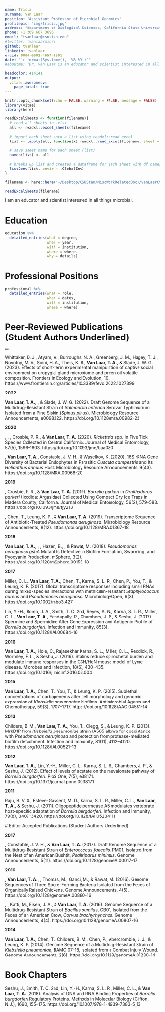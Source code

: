 ```yaml
---
name: Tricia
surname: Van Laar
position: "Assistant Professor of Microbial Genomics"
profilepic: "img/tricia.jpg"
address: "Department of Biological Sciences, California State University Stanislaus"
phone: +1 209 667 3695
email: "tvanlaar@csustan.edu"
#twitter: tvanlaarmicro
github: tvanlaar
linkedin: tvanlaar
orcid: 0000-0002-4654-8501
date: "`r format(Sys.time(), '%B %Y')`"
#aboutme: "Dr. Van Laar is an educator and scientist interested in all things microbial."

headcolor: 414141
output: 
  vitae::awesomecv:
    page_total: true
---
```


```r
knitr::opts_chunk$set(echo = FALSE, warning = FALSE, message = FALSE)
library(vitae)
library(here)
```

```r
readExcelSheets <- function(filename){
  # read all sheets in .xlsx 
  all <- readxl::excel_sheets(filename)
  
  # import each sheet into a list using readxl::read_excel
  list <- lapply(all, function(x) readxl::read_excel(filename, sheet = x))
  
  # save sheet name for each sheet (list)
  names(list) <- all
  
  # breaks up list and creates a dataframe for each sheet with df names matching sheet names
  list2env(list, envir = .GlobalEnv)
}
```

```r
filename <- here::here("~/Desktop/CSUStan/MiscWorkRelatedDocs/VanLaarCV/vanlaar_vitae_data.xlsx")

readExcelSheets(filename)
```

I am an educator and scientist interested in all things microbial. 

# Education

```r
education %>% 
  detailed_entries(what = degree,
                   when = year,
                   with = institution,
                   where = where,
                   why = details)
```

# Professional Positions
```r
professional %>% 
  detailed_entries(what = role,
                   when = dates,
                   with = institution,
                   where = where)
```

# Peer-Reviewed Publications (Student Authors Underlined)
<span style="font-size: 4pt;">
\setlength{\leftskip}{0cm}
**2023**

\setlength{\leftskip}{1cm}
Whittaker, D. J., Atyam, A., Burroughs, N. A., Greenberg, J. M., Hagey, T. J., Novotny, M. V., Soini, H. A., Theis, K. R., **Van Laar, T. A.**, & Slade, J. W. G. (2023). Effects of short-term experimental manipulation of captive social environment on uropygial gland microbiome and preen oil volatile composition. Frontiers in Ecology and Evolution, 10. https://www.frontiersin.org/articles/10.3389/fevo.2022.1027399

\setlength{\leftskip}{0cm}
**2022**

\setlength{\leftskip}{1cm}
**Van Laar, T. A.**, \underline{Biehler, L.}, & Slade, J. W. G. (2022). Draft Genome Sequence of a Multidrug-Resistant Strain of *Salmonella enterica* Serovar Typhimurium Isolated from a Pine Siskin (*Spinus pinus*). Microbiology Resource Announcements, e0098222. https://doi.org/10.1128/mra.00982-22

\setlength{\leftskip}{0cm}
**2020**

\setlength{\leftskip}{1cm}
\underline{Osborne, C. J.}, \underline{Wakeman-Hill, A. J.}, \underline{Loa, S. E.}, Crosbie, P. R., & **Van Laar, T. A.** (2020). *Rickettsia* spp. In Five Tick Species Collected in Central California. Journal of Medical Entomology, 57(5), 1596–1603. https://doi.org/10.1093/jme/tjaa080

\underline{Avila, A. T.}, **Van Laar, T. A.**, Constable, J. V. H., & Waselkov, K. (2020). 16S rRNA Gene Diversity of Bacterial Endophytes in Parasitic *Cuscuta campestris* and Its *Helianthus annuus* Host. Microbiology Resource Announcements, 9(43). https://doi.org/10.1128/MRA.00968-20

\setlength{\leftskip}{0cm}
**2019**

\setlength{\leftskip}{1cm}
\underline{Osborne, C. J.}, Crosbie, P. R., & **Van Laar, T. A.** (2019). *Borrelia parkeri* in *Ornithodoros parkeri* (Ixodida: Argasidae) Collected Using Compact Dry Ice Traps in Madera County, California. Journal of Medical Entomology, 56(2), 579–583. https://doi.org/10.1093/jme/tjy213

\underline{Esani, S.}, Chen, T., Leung, K. P., & **Van Laar, T. A.** (2019). Transcriptome Sequence of Antibiotic-Treated *Pseudomonas aeruginosa*. Microbiology Resource Announcements, 8(12). https://doi.org/10.1128/MRA.01367-18

\setlength{\leftskip}{0cm}
**2018**

\setlength{\leftskip}{1cm}
**Van Laar, T. A.**, \underline{Esani, S.}, \underline{Birges, T. J.}, Hazen, B., \underline{Thomas, J. M.}, & Rawat, M. (2018). *Pseudomonas aeruginosa gshA* Mutant Is Defective in Biofilm Formation, Swarming, and Pyocyanin Production. mSphere, 3(2). https://doi.org/10.1128/mSphere.00155-18

\setlength{\leftskip}{0cm}
**2017**

\setlength{\leftskip}{1cm}
Miller, C. L., **Van Laar, T. A.**, Chen, T., Karna, S. L. R., Chen, P., You, T., & Leung, K. P. (2017). Global transcriptome responses including small RNAs during mixed-species interactions with methicillin-resistant *Staphylococcus aureus* and *Pseudomonas aeruginosa*. MicrobiologyOpen, 6(3). https://doi.org/10.1002/mbo3.427

Lin, Y.-H., Romo, J. A., Smith, T. C. 2nd, Reyes, A. N., Karna, S. L. R., Miller, C. L., **Van Laar, T. A.**, Yendapally, R., Chambers, J. P., & Seshu, J. (2017). Spermine and Spermidine Alter Gene Expression and Antigenic Profile of *Borrelia burgdorferi*. Infection and Immunity, 85(3). https://doi.org/10.1128/IAI.00684-16

\setlength{\leftskip}{0cm}
**2016**

\setlength{\leftskip}{1cm}
**Van Laar, T. A.**, Hole, C., Rajasekhar Karna, S. L., Miller, C. L., Reddick, R., Wormley, F. L., & Seshu, J. (2016). Statins reduce spirochetal burden and modulate immune responses in the C3H/HeN mouse model of Lyme disease. Microbes and Infection, 18(6), 430–435. https://doi.org/10.1016/j.micinf.2016.03.004

\setlength{\leftskip}{0cm}
**2015**

\setlength{\leftskip}{1cm}
**Van Laar, T. A.**, Chen, T., You, T., & Leung, K. P. (2015). Sublethal concentrations of carbapenems alter cell morphology and genomic expression of *Klebsiella pneumoniae* biofilms. Antimicrobial Agents and Chemotherapy, 59(3), 1707–1717. https://doi.org/10.1128/AAC.04581-14

\setlength{\leftskip}{0cm}
**2013**

\setlength{\leftskip}{1cm}
Childers, B. M., **Van Laar, T. A.**, You, T., Clegg, S., & Leung, K. P. (2013). MrkD1P from *Klebsiella pneumoniae* strain IA565 allows for coexistence with *Pseudomonas aeruginosa* and protection from protease-mediated biofilm detachment. Infection and Immunity, 81(11), 4112–4120. https://doi.org/10.1128/IAI.00521-13

\setlength{\leftskip}{0cm}
**2012**

\setlength{\leftskip}{1cm}
**Van Laar, T. A.**, Lin, Y.-H., Miller, C. L., Karna, S. L. R., Chambers, J. P., & Seshu, J. (2012). Effect of levels of acetate on the mevalonate pathway of *Borrelia burgdorferi*. PloS One, 7(5), e38171. https://doi.org/10.1371/journal.pone.0038171

\setlength{\leftskip}{0cm}
**2011**

\setlength{\leftskip}{1cm}
Raju, B. V. S., Esteve-Gassent, M. D., Karna, S. L. R., Miller, C. L., **Van Laar, T. A.**, & Seshu, J. (2011). Oligopeptide permease A5 modulates vertebrate host-specific adaptation of *Borrelia burgdorferi*. Infection and Immunity, 79(8), 3407–3420. https://doi.org/10.1128/IAI.05234-11

\setlength{\leftskip}{0cm}
</span>
# Editor Accepted Publications (Student Authors Underlined)

**2017**

\setlength{\leftskip}{1cm}
\underline{Esani, S.}, Constable, J. V. H., & **Van Laar, T. A.** (2017). Draft Genome Sequence of a Multidrug-Resistant Strain of *Enterococcus faecalis*, PM01, Isolated from the Nest of an American Bushtit, *Psaltriparus minimus*. Genome Announcements, 5(11). https://doi.org/10.1128/genomeA.00017-17

\setlength{\leftskip}{0cm}
**2016**

\setlength{\leftskip}{1cm}
\underline{Kennedy, V.}, **Van Laar, T. A.**, \underline{Aleru, O.}, Thomas, M., Ganci, M., & Rawat, M. (2016). Genome Sequences of Three Spore-Forming Bacteria Isolated from the Feces of Organically Raised Chickens. Genome Announcements, 4(5). https://doi.org/10.1128/genomeA.00880-16

\underline{Nelson, R. L.}, \underline{Castro, M. A.}, Katti, M., Eisen, J. A., & **Van Laar, T. A.** (2016). Genome Sequence of a Multidrug-Resistant Strain of *Bacillus pumilus*, CB01, Isolated from the Feces of an American Crow, *Corvus brachyrhynchos*. Genome Announcements, 4(4). https://doi.org/10.1128/genomeA.00807-16

\setlength{\leftskip}{0cm}
**2014**

\setlength{\leftskip}{1cm}
**Van Laar, T. A.**, Chen, T., Childers, B. M., Chen, P., Abercrombie, J. J., & Leung, K. P. (2014). Genome Sequence of a Multidrug-Resistant Strain of *Klebsiella pneumoniae*, BAMC 07-18, Isolated from a Combat Injury Wound. Genome Announcements, 2(6). https://doi.org/10.1128/genomeA.01230-14

\setlength{\leftskip}{0cm}

# Book Chapters

Seshu, J., Smith, T. C. 2nd, Lin, Y.-H., Karna, S. L. R., Miller, C. L., & **Van Laar, T. A.** (2018). Analysis of DNA and RNA Binding Properties of *Borrelia burgdorferi* Regulatory Proteins. Methods in Molecular Biology (Clifton, N.J.), 1690, 155–175. https://doi.org/10.1007/978-1-4939-7383-5_13